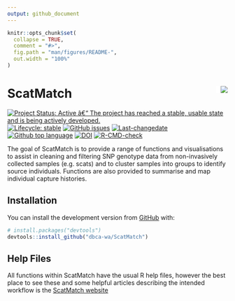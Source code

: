 ```yaml
---
output: github_document
---
```


<!-- README.md is generated from README.Rmd. Please edit that file -->

```r
knitr::opts_chunk$set(
  collapse = TRUE,
  comment = "#>",
  fig.path = "man/figures/README-",
  out.width = "100%"
)
```

# ScatMatch <img src="man/figures/scatmatch_logo.png" align="right" style="padding-left:10px;background-color:white;" />

<!-- badges: start -->
[![Project Status: Active â€“ The project has reached a stable, usable state and is being actively developed.](https://www.repostatus.org/badges/latest/active.svg)](https://www.repostatus.org/#active)
[![Lifecycle: stable](https://img.shields.io/badge/lifecycle-stable-brightgreen.svg)](https://www.tidyverse.org/lifecycle/#stable)
[![GitHub issues](https://img.shields.io/github/issues/dbca-wa/ScatMatch.svg?style=popout)](https://github.com/dbca-wa/ScatMatch/issues/)
[![Last-changedate](https://img.shields.io/github/last-commit/dbca-wa/ScatMatch.svg)](https://github.com/dbca-wa/ScatMatch/commits/master)
[![Github top language](https://img.shields.io/github/languages/top/dbca-wa/ScatMatch.svg)](https://github.com/dbca-wa/ScatMatch/)
[![DOI](https://zenodo.org/badge/369037412.svg)](https://zenodo.org/badge/latestdoi/369037412)
[![R-CMD-check](https://github.com/dbca-wa/ScatMatch/workflows/R-CMD-check/badge.svg)](https://github.com/dbca-wa/ScatMatch/actions)
<!-- badges: end -->

The goal of ScatMatch is to provide a range of functions and visualisations to 
assist in cleaning and filtering SNP genotype data from non-invasively collected 
samples (e.g. scats) and to cluster samples into groups to identify source 
individuals. Functions are also provided to summarise and map individual capture 
histories.

## Installation

You can install the development version from [GitHub](https://github.com/dbca-wa) with:

``` r
# install.packages("devtools")
devtools::install_github("dbca-wa/ScatMatch")
```
## Help Files

All functions within ScatMatch have the usual R help files, however the best place to see these and some helpful articles describing the intended workflow is the [ScatMatch website](https://dbca-wa.github.io/ScatMatch/index.html)
